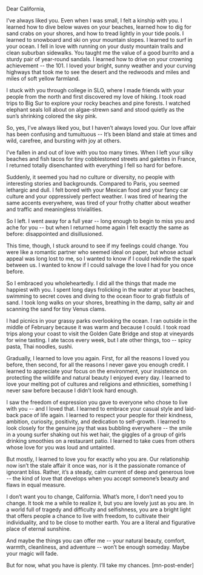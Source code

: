 Dear California,

I’ve always liked you. Even when I was small, I felt a kinship with you. I learned how to dive below waves on your beaches, learned how to dig for sand crabs on your shores, and how to tread lightly in your tide pools. I learned to snowboard and ski on your mountain slopes. I learned to surf in your ocean. I fell in love with running on your dusty mountain trails and clean suburban sidewalks. You taught me the value of a good burrito and a sturdy pair of year-round sandals. I learned how to drive on your crowning achievement -- the 101. I loved your bright, sunny weather and your curving highways that took me to see the desert and the redwoods and miles and miles of soft yellow farmland.

I stuck with you through college in SLO, where I made friends with your people from the north and first discovered my love of hiking. I took road trips to Big Sur to explore your rocky beaches and pine forests. I watched elephant seals loll about on algae-strewn sand and stood quietly as the sun’s shrinking colored the sky pink.

So, yes, I’ve always liked you, but I haven’t always loved you. Our love affair has been confusing and tumultuous -- It’s been bland and stale at times and wild, carefree, and bursting with joy at others.

I’ve fallen in and out of love with you too many times. When I left your silky beaches and fish tacos for tiny cobblestoned streets and galettes in France, I returned totally disenchanted with everything I fell so hard for before.

Suddenly, it seemed you had no culture or diversity, no people with interesting stories and backgrounds. Compared to Paris, you seemed lethargic and dull. I felt bored with your Mexican food and your fancy car culture and your oppressively perfect weather. I was tired of hearing the same accents everywhere, was tired of your frothy chatter about weather and traffic and meaningless trivialities.

So I left. I went away for a full year -- long enough to begin to miss you and ache for you -- but when I returned home again I felt exactly the same as before: disappointed and disillusioned.

This time, though, I stuck around to see if my feelings could change. You were like a romantic partner who seemed ideal on paper, but whose actual appeal was long lost to me, so I wanted to know if I could rekindle the spark between us. I wanted to know if I could salvage the love I had for you once before.

So I embraced you wholeheartedly. I did all the things that made me happiest with you. I spent long days frolicking in the water at your beaches, swimming to secret coves and diving to the ocean floor to grab fistfuls of sand. I took long walks on your shores, breathing in the damp, salty air and scanning the sand for tiny Venus clams.

I had picnics in your grassy parks overlooking the ocean. I ran outside in the middle of February because it was warm and because I could. I took road trips along your coast to visit the Golden Gate Bridge and stop at vineyards for wine tasting. I ate tacos every week, but I ate other things, too -- spicy pasta, Thai noodles, sushi.

Gradually, I learned to love you again. First, for all the reasons I loved you before, then second, for all the reasons I never gave you enough credit. I learned to appreciate your focus on the environment, your insistence on protecting the wildlife and natural beauty I enjoyed every day. I learned to love your melting pot of cultures and religions and ethnicities, something I never saw before because I didn’t look hard enough.

I saw the freedom of expression you gave to everyone who chose to live with you -- and I loved that. I learned to embrace your casual style and laid-back pace of life again. I learned to respect your people for their kindness, ambition, curiosity, positivity, and dedication to self-growth. I learned to look closely for the genuine joy that was bubbling everywhere -- the smile in a young surfer shaking out his wet hair, the giggles of a group of girls drinking smoothies on a restaurant patio. I learned to take cues from others whose love for you was loud and untainted.

But mostly, I learned to love you for exactly who you are. Our relationship now isn’t the stale affair it once was, nor is it the passionate romance of ignorant bliss. Rather, it’s a steady, calm current of deep and generous love -- the kind of love that develops when you accept someone’s beauty and flaws in equal measure.

I don’t want you to change, California. What’s more, I don’t need you to change. It took me a while to realize it, but you are lovely just as you are. In a world full of tragedy and difficulty and selfishness, you are a bright light that offers people a chance to live with freedom, to cultivate their individuality, and to be close to mother earth. You are a literal and figurative place of eternal sunshine.

And maybe the things you can offer me -- your natural beauty, comfort, warmth, cleanliness, and adventure -- won’t be enough someday. Maybe your magic will fade.

But for now, what you have is plenty. I’ll take my chances. [mn-post-ender]